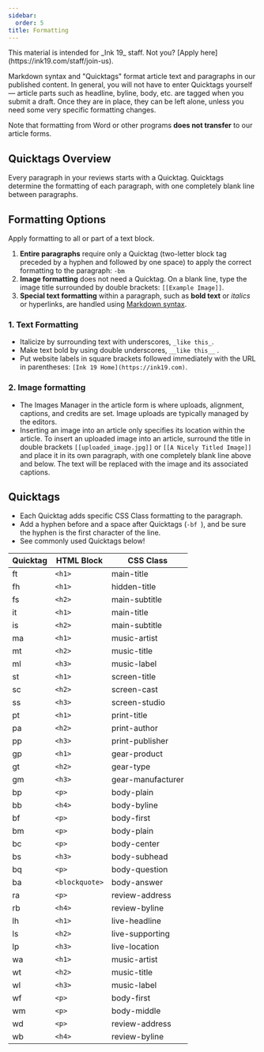 ```yaml
---
sidebar:
  order: 5
title: Formatting
---
```



<Aside>This material is intended for _Ink 19_ staff. Not you? [Apply here](https://ink19.com/staff/join-us).</Aside>


Markdown syntax and "Quicktags" format article text and paragraphs in our published content. In general, you will not have to enter Quicktags yourself &mdash; article parts such as headline, byline, body, etc. are tagged when you submit a draft. Once they are in place, they can be left alone, unless you need some very specific formatting changes.

Note that formatting from Word or other programs __does not transfer__ to our article forms.

## Quicktags Overview

Every paragraph in your reviews starts with a Quicktag. Quicktags determine the formatting of each paragraph, with one completely blank line between paragraphs. 

## Formatting Options

Apply formatting to all or part of a text block.

1. __Entire paragraphs__ require only a Quicktag (two-letter block tag preceded by a hyphen and followed by one space) to apply the correct formatting to the paragraph: `-bm `
3. __Image formatting__ does not need a Quicktag. On a blank line, type the image title surrounded by double brackets: `[[Example Image]]`.  
2. __Special text formatting__ within a paragraph, such as __bold text__ or _italics_ or hyperlinks, are handled using [Markdown syntax](https://www.markdownguide.org/basic-syntax).  

### 1. Text Formatting  

- Italicize by surrounding text with underscores, `_like this_`. 
- Make text bold by using double underscores, `__like this__` .
- Put website labels in square brackets followed immediately with the URL in parentheses: `[Ink 19 Home](https://ink19.com)`.


### 2. Image formatting

- The Images Manager in the article form is where uploads, alignment, captions, and credits are set. Image uploads are typically managed by the editors.
- Inserting an image into an article only specifies its location within the article. To insert an uploaded image into an article, surround the title in double brackets ``[[uploaded_image.jpg]]`` or ``[[A Nicely Titled Image]]`` and place it in its own paragraph, with one completely blank line above and below. The text will be replaced with the image and its associated captions.

## Quicktags

- Each Quicktag adds specific CSS Class formatting to the paragraph.
- Add a hyphen before and a space after Quicktags (`-bf `), and be sure the hyphen is the first character of the line.
- See commonly used Quicktags below! 

|Quicktag|HTML Block    |CSS Class        |
|--------|--------------|-----------------|
|ft      |`<h1>`        |main-title       |
|fh      |`<h1>`        |hidden-title     |
|fs      |`<h2>`        |main-subtitle    |
|it      |`<h1>`        |main-title       |
|is      |`<h2>`        |main-subtitle    |
|ma      |`<h1>`        |music-artist     |
|mt      |`<h2>`        |music-title      |
|ml      |`<h3>`        |music-label      |
|st      |`<h1>`        |screen-title     |
|sc      |`<h2>`        |screen-cast      |
|ss      |`<h3>`        |screen-studio    |
|pt      |`<h1>`        |print-title      |
|pa      |`<h2>`        |print-author     |
|pp      |`<h3>`        |print-publisher  |
|gp      |`<h1>`        |gear-product     |
|gt      |`<h2>`        |gear-type        |
|gm      |`<h3>`        |gear-manufacturer|
|bp      |`<p>`         |body-plain       |
|bb      |`<h4>`        |body-byline      |
|bf      |`<p>`         |body-first       |
|bm      |`<p>`         |body-plain       |
|bc      |`<p>`         |body-center      |
|bs      |`<h3>`        |body-subhead     |
|bq      |`<p>`         |body-question    |
|ba      |`<blockquote>`|body-answer      |
|ra      |`<p>`         |review-address   |
|rb      |`<h4>`        |review-byline    |
|lh      |`<h1>`        |live-headline    |
|ls      |`<h2>`        |live-supporting  |
|lp      |`<h3>`        |live-location    |
|wa      |`<h1>`        |music-artist     |
|wt      |`<h2>`        |music-title      |
|wl      |`<h3>`        |music-label      |
|wf      |`<p>`         |body-first       |
|wm      |`<p>`         |body-middle      |
|wd      |`<p>`         |review-address   |
|wb      |`<h4>`        |review-byline    |
